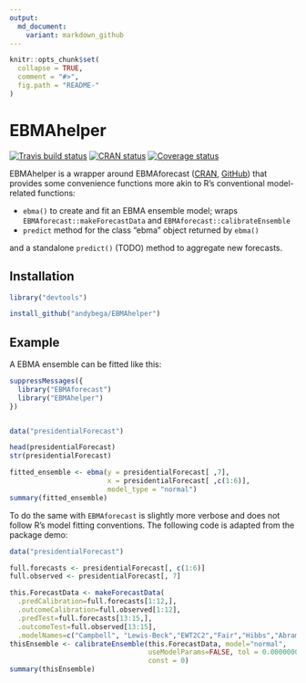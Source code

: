 ```yaml
---
output:
  md_document:
    variant: markdown_github
---
```


<!-- README.md is generated from README.Rmd. Please edit that file -->

```r
knitr::opts_chunk$set(
  collapse = TRUE,
  comment = "#>",
  fig.path = "README-"
)
```

# EBMAhelper

[![Travis build status](https://travis-ci.org/andybega/EBMAhelper.svg?branch=master)](https://travis-ci.org/andybega/EBMAhelper)
[![CRAN status](https://www.r-pkg.org/badges/version/EBMAhelper)](https://cran.r-project.org/package=EBMAhelper)
[![Coverage status](https://codecov.io/gh/andybega/EBMAhelper/branch/master/graph/badge.svg)](https://codecov.io/github/andybega/EBMAhelper?branch=master)

EBMAhelper is a wrapper around EBMAforecast ([CRAN](https://cran.r-project.org/web/packages/EBMAforecast/index.html), [GitHub](https://github.com/jmontgomery/EBMAforecast)) that provides some convenience functions more akin to R's conventional model-related functions: 

- `ebma()` to create and fit an EBMA ensemble model; wraps `EBMAforecast::makeForecastData` and `EBMAforecast::calibrateEnsemble`
- `predict` method for the class "ebma" object returned by `ebma()`

and a standalone `predict()` (TODO) method to aggregate new forecasts. 

## Installation

```r
library("devtools")

install_github("andybega/EBMAhelper")
```

## Example

A EBMA ensemble can be fitted like this:

```r
suppressMessages({
  library("EBMAforecast")
  library("EBMAhelper")
})


data("presidentialForecast")

head(presidentialForecast)
str(presidentialForecast)

fitted_ensemble <- ebma(y = presidentialForecast[ ,7],
                        x = presidentialForecast[ ,c(1:6)],
                        model_type = "normal")
summary(fitted_ensemble)
```

To do the same with `EBMAforecast` is slightly more verbose and does not follow R's model fitting conventions. The following code is adapted from the package demo:

```r
data("presidentialForecast")

full.forecasts <- presidentialForecast[, c(1:6)]
full.observed <- presidentialForecast[, 7]

this.ForecastData <- makeForecastData(
  .predCalibration=full.forecasts[1:12,],
  .outcomeCalibration=full.observed[1:12],
  .predTest=full.forecasts[13:15,], 
  .outcomeTest=full.observed[13:15], 
  .modelNames=c("Campbell", "Lewis-Beck","EWT2C2","Fair","Hibbs","Abramowitz"))
thisEnsemble <- calibrateEnsemble(this.ForecastData, model="normal", 
                                  useModelParams=FALSE, tol = 0.000000001,
                                  const = 0)
summary(thisEnsemble)
```




